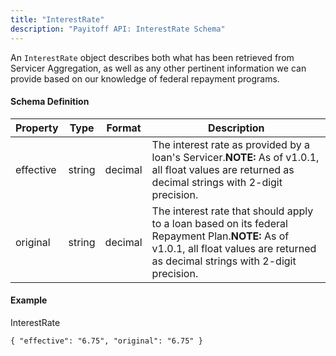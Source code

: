 ```yaml
---
title: "InterestRate"
description: "Payitoff API: InterestRate Schema"
---
```


An `InterestRate` object describes both what has been retrieved from Servicer Aggregation, as well as any other pertinent information we can provide based on our knowledge of federal repayment programs.

#### Schema Definition

| Property  | Type   | Format  | Description                                                                                                                                                                        |
| --------- | ------ | ------- | ---------------------------------------------------------------------------------------------------------------------------------------------------------------------------------- |
| effective | string | decimal | The interest rate as provided by a loan's Servicer.**NOTE:** As of v1.0.1, all float values are returned as decimal strings with 2-digit precision.                                |
| original  | string | decimal | The interest rate that should apply to a loan based on its federal Repayment Plan.**NOTE:** As of v1.0.1, all float values are returned as decimal strings with 2-digit precision. |

#### Example

InterestRate

`{
  "effective": "6.75",
  "original": "6.75"
}
`